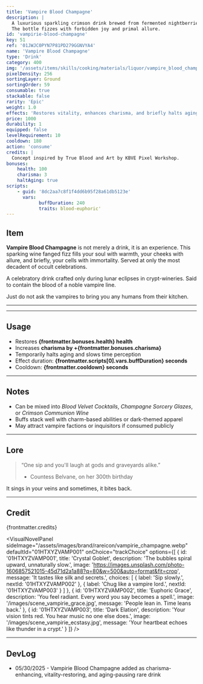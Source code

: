 ```yaml
---
title: 'Vampire Blood Champagne'
description: |
  A luxurious sparkling crimson drink brewed from fermented nightberries and a drop of ancient blood. 
  The bottle fizzes with forbidden joy and primal allure.
id: 'vampirie-blood-champagne'
key: 51
ref: '01JWJC0PYN7P81PD279GGNVYA4'
name: 'Vampire Blood Champagne'
type: 'Drink'
category: 400
img: '/assets/items/skills/cooking/materials/liquor/vampire_blood_champagne.png'
pixelDensity: 256
sortingLayer: Ground
sortingOrder: 59
consumable: true
stackable: false
rarity: 'Epic'
weight: 1.0
effects: 'Restores vitality, enhances charisma, and briefly halts aging.'
price: 1000
durability: 1
equipped: false
levelRequirement: 10
cooldown: 180
action: 'consume'
credits: |
  Concept inspired by True Blood and Art by KBVE Pixel Workshop.
bonuses:
    health: 100
    charisma: 3
    haltAging: true
scripts:
    - guid: '8dc2aa7c8f1f4dd6b95f28a61db5123e'
      vars:
            buffDuration: 240
            traits: blood-euphoric'
---
```



## Item

**Vampire Blood Champagne** is not merely a drink, it is an experience. 
This sparking wine fanged fizz fills your soul with warmth, your cheeks with allure, and briefly, your cells with immortality. 
Served at only the most decadent of occult celebrations.

A celebratory drink crafted only during lunar eclipses in crypt-wineries.
Said to contain the blood of a noble vampire line.

Just do not ask the vampires to bring you any humans from their kitchen.

---

<ItemDBPanel data={frontmatter} />

---

## Usage

- Restores **{frontmatter.bonuses.health} health**  
- Increases **charisma by +{frontmatter.bonuses.charisma}**  
- Temporarily halts aging and slows time perception  
- Effect duration: **{frontmatter.scripts[0].vars.buffDuration} seconds**  
- Cooldown: **{frontmatter.cooldown} seconds**

---

## Notes

- Can be mixed into *Blood Velvet Cocktails*, *Champagne Sorcery Glazes*, or *Crimson Communion Wine*  
- Buffs stack well with charm-based abilities or dark-themed apparel  
- May attract vampire factions or inquisitors if consumed publicly

---

## Lore

> “One sip and you'll laugh at gods and graveyards alike.”  
> - Countess Belvane, on her 300th birthday

It sings in your veins and sometimes, it bites back.

---

## Credit

{frontmatter.credits}

<VisualNovelPanel
  sideImage="/assets/images/brand/rareicon/vampirie_champagne.webp"
  defaultId="01HTXYZVAMP001"
  onChoice="trackChoice"
  options={[
    {
      id: '01HTXYZVAMP001',
      title: 'Crystal Goblet',
      description: 'The bubbles spiral upward, unnaturally slow.',
      image: 'https://images.unsplash.com/photo-1606857521015-45d71d2a1a88?q=80&w=500&auto=format&fit=crop',
      message: 'It tastes like silk and secrets.',
      choices: [
        { label: 'Sip slowly.', nextId: '01HTXYZVAMP002' },
        { label: 'Chug like a vampire lord.', nextId: '01HTXYZVAMP003' }
      ]
    },
    {
      id: '01HTXYZVAMP002',
      title: 'Euphoric Grace',
      description: 'You feel radiant. Every word you say becomes a spell.',
      image: '/images/scene_vampirie_grace.jpg',
      message: 'People lean in. Time leans back.'
    },
    {
      id: '01HTXYZVAMP003',
      title: 'Dark Elation',
      description: 'Your vision tints red. You hear music no one else does.',
      image: '/images/scene_vampirie_ecstasy.jpg',
      message: 'Your heartbeat echoes like thunder in a crypt.'
    }
  ]}
/>

---

## DevLog

- 05/30/2025 - Vampirie Blood Champagne added as charisma-enhancing, vitality-restoring, and aging-pausing rare drink
